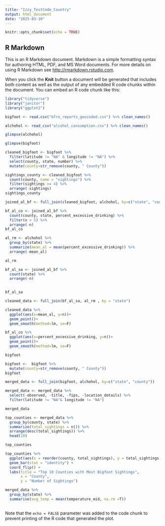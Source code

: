 ```yaml
---
title: "Izzy_TestCode_Country"
output: html_document
date: "2025-03-10"
---
```


```r
knitr::opts_chunk$set(echo = TRUE)
```

## R Markdown

This is an R Markdown document. Markdown is a simple formatting syntax for authoring HTML, PDF, and MS Word documents. For more details on using R Markdown see <http://rmarkdown.rstudio.com>.

When you click the **Knit** button a document will be generated that includes both content as well as the output of any embedded R code chunks within the document. You can embed an R code chunk like this:

```r
library("tidyverse")
library("janitor")
library("ggplot2")
```


```r
bigfoot <- read.csv("bfro_reports_geocoded.csv") %>% clean_names()
```


```r
alchohol <- read_csv("alcohol_consumption.csv") %>% clean_names()
```


```r
glimpse(alchohol)
```


```r
glimpse(bigfoot)
```

```r
cleaned_bigfoot <- bigfoot %>% 
  filter(latitude != "NA" & longitude != "NA") %>% 
  select(county, state, number) %>% 
  mutate(county=str_remove(county, " County"))
```


```r
sightings_county <- cleaned_bigfoot %>% 
  count(county, name = "sightings") %>% 
  filter(sightings >= 4) %>% 
  arrange(-sightings)
sightings_county
```


```r
joined_al_bf <- full_join(cleaned_bigfoot, alchohol, by=c("state", "county"))

```



```r
bf_al_co <- joined_al_bf %>% 
  count(county, state, percent_excessive_drinking) %>% 
  filter(n > 5) %>% 
  arrange(-n)
bf_al_co
```


```r
al_rm <- alchohol %>%
  group_by(state) %>% 
  summarize(mean_al = mean(percent_excessive_drinking)) %>% 
  arrange(-mean_al)

al_rm
```

```r
bf_al_sa <- joined_al_bf %>% 
  count(state) %>% 
  arrange(-n)
  

bf_al_sa
```



```r
cleaned_data <- full_join(bf_al_sa, al_rm , by = "state")
```



```r
cleaned_data %>% 
  ggplot(aes(x=mean_al, y=n))+
  geom_point()+
  geom_smooth(method=lm, se=F)
```

```r
bf_al_co %>% 
  ggplot(aes(x=percent_excessive_drinking, y=n))+
  geom_point()+
  geom_smooth(method=lm, se=F)
```


```r
bigfoot

```


```r
bigfoot <-  bigfoot %>% 
  mutate(county=str_remove(county, " County"))
bigfoot
```

```r
merged_data <- full_join(bigfoot, alchohol, by=c("state", "county"))
```

```r
merged_data <- merged_data %>% 
  select(-observed, -title, -fips, -location_details) %>% 
  filter(latitude != "NA"& longitude != "NA")

merged_data
```


```r
top_counties <- merged_data %>%
  group_by(county, state) %>%
  summarize(total_sightings = n()) %>%
  arrange(desc(total_sightings)) %>%
  head(10)

top_counties
```


```r
top_counties %>% 
  ggplot(aes(x = reorder(county, total_sightings), y = total_sightings, fill=state)) +
  geom_bar(stat = "identity") +
  coord_flip() + 
  labs(title = "Top 10 Counties with Most Bigfoot Sightings",
       x = "County",
       y = "Number of Sightings")
```

```r
merged_data %>% 
  group_by(state) %>% 
  summarise(avg_temp = mean(temperature_mid, na.rm =T))
 

```


Note that the `echo = FALSE` parameter was added to the code chunk to prevent printing of the R code that generated the plot.
